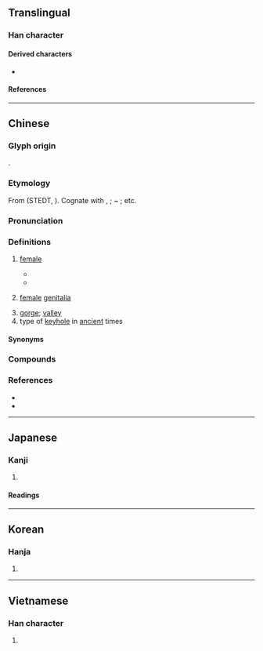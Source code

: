 {{also|牡}}
{{character info}}
==Translingual==

===Han character===
{{Han char|rn=93|rad=牛|as=02|sn=6|four=21510|canj=HQP|ids=⿰牛匕}}

====Derived characters====
* {{l|mul|[[𪊯]], [[𪀻]]([[𬸋]])}}

====References====
{{Han ref|kx=0697.020|dkj=19925|dj=1109.010|hdz=31800.040|uh=725D}}

----

==Chinese==
{{zh-forms}}

===Glyph origin===
{{Han etym}}
{{Han compound|牛|匕|c1=s|c2=p|t1=cattle|ls=psc}}.

===Etymology===
From {{inh|zh|sit-pro|*pwi(y)-n||female, mother, big, molar}} (STEDT, {{zh-ref|Schuessler (2007)}}). Cognate with {{cog|lus|pui||''(suffix or particle)'' full-grown female, mother ''(generally used of animals)''}}, {{m|lus|ha-pui|ha-'''pui'''|molar}}; {{cog|kac|wi}} ~ {{m|kac|yi||female}}; etc.

===Pronunciation===
{{zh-pron
|m=pìn
|c=pan5,fan5
|mn=pin
|mc=y
|oc=y
|cat=a,n
}}

===Definitions===
{{zh-hanzi}}

# {{lb|zh|of an [[animal]]}} [[female]]
#: {{zh-syn|雌}} <!-- modern Mandarin -->
#: {{zh-ant|牡}}
#* {{zh-x|秉 心 塞{sè}-淵、騋{lái}-牝 三-千。|'Maintaining in his heart a profound devotion to his duties; his tall mares [/ '''female''' horses] amounted to three thousand.'.|ref=Shijing}}
#* {{zh-x|在 獸 則 牡 為{wéi} 陽 而 牝 為{wéi} 陰；……。|Among quadrupeds, male are [[yang]] and '''female''' are [[yin]]; [...].|ref=Shuoyuan}}
# {{lb|zh|literary}} [[female]] [[genitalia]]
# [[gorge]]; [[valley]]
# type of [[keyhole]] in [[ancient]] times

====Synonyms====
{{zh-dial|陰戶}}

===Compounds===
{{zh-der|牝牡|牝雞晨鳴|父子同牝|牝雞無晨|牝雞牡鳴|牝雞司晨|牝朝|牝戶|牝瘧|牝牡驪黃|虛牝|騋牝}}

===References===
* {{R:twedu|A02488}}
* {{R:yue:mfccd}}

----

==Japanese==

===Kanji===
{{ja-kanji|grade=|rs=牛02}}

# {{rfdef|ja|sort=牛02}}

====Readings====
{{ja-readings
|goon=びん
|kanon=ひん
|kun=め, めす
}}

----

==Korean==

===Hanja===
{{ko-hanja|hangeul=빈|eumhun=|rv=bin|mr=pin|y=pin}}

# {{rfdef|ko|sort=牛02}}

----

==Vietnamese==

===Han character===
{{vi-readings|rs=牛02|reading=tẫn}}

# {{rfdef|vi|sort=牛02}}